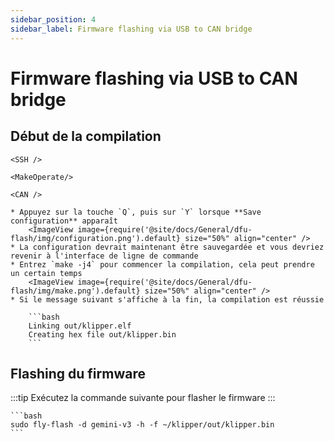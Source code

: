 ```yaml
---
sidebar_position: 4
sidebar_label: Firmware flashing via USB to CAN bridge
---
```




# Firmware flashing via USB to CAN bridge

## Début de la compilation

    <SSH />

    <MakeOperate/>

    <CAN />

    * Appuyez sur la touche `Q`, puis sur `Y` lorsque **Save configuration** apparaît
        <ImageView image={require('@site/docs/General/dfu-flash/img/configuration.png').default} size="50%" align="center" />
    * La configuration devrait maintenant être sauvegardée et vous devriez revenir à l'interface de ligne de commande
    * Entrez `make -j4` pour commencer la compilation, cela peut prendre un certain temps
        <ImageView image={require('@site/docs/General/dfu-flash/img/make.png').default} size="50%" align="center" />
    * Si le message suivant s'affiche à la fin, la compilation est réussie

        ```bash
        Linking out/klipper.elf
        Creating hex file out/klipper.bin
        ```


## Flashing du firmware

:::tip
Exécutez la commande suivante pour flasher le firmware
:::

    ```bash
    sudo fly-flash -d gemini-v3 -h -f ~/klipper/out/klipper.bin
    ```